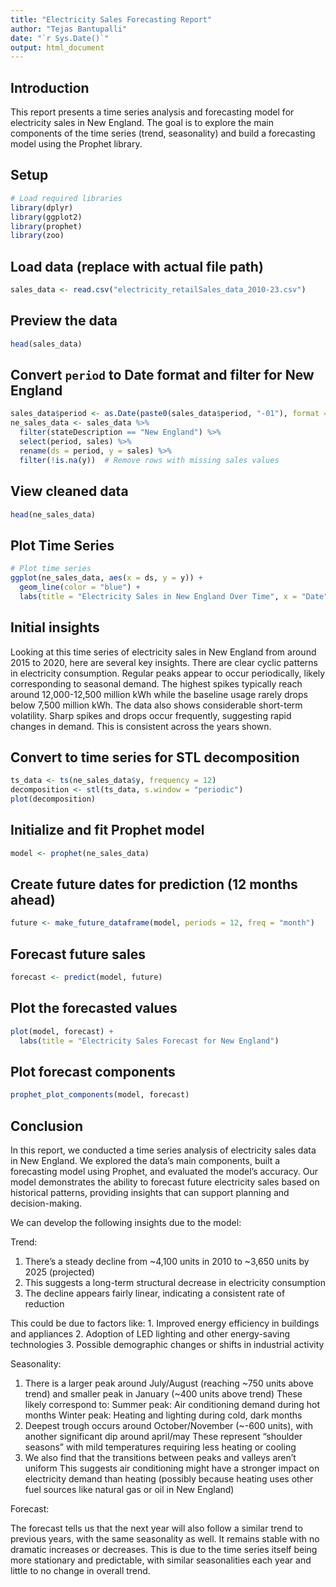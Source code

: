 ```yaml
---
title: "Electricity Sales Forecasting Report"
author: "Tejas Bantupalli"
date: "`r Sys.Date()`"
output: html_document
---
```


## Introduction

This report presents a time series analysis and forecasting model for electricity sales in New England. The goal is to explore the main components of the time series (trend, seasonality) and build a forecasting model using the Prophet library.

## Setup

```r
# Load required libraries
library(dplyr)
library(ggplot2)
library(prophet)
library(zoo)
```

## Load data (replace with actual file path)

```r
sales_data <- read.csv("electricity_retailSales_data_2010-23.csv")
```

## Preview the data

```r
head(sales_data)
```

## Convert `period` to Date format and filter for New England

```r
sales_data$period <- as.Date(paste0(sales_data$period, "-01"), format = "%Y-%m-%d")
ne_sales_data <- sales_data %>%
  filter(stateDescription == "New England") %>%
  select(period, sales) %>%
  rename(ds = period, y = sales) %>%
  filter(!is.na(y))  # Remove rows with missing sales values
```

## View cleaned data
```r
head(ne_sales_data)
```

## Plot Time Series

```r
# Plot time series
ggplot(ne_sales_data, aes(x = ds, y = y)) +
  geom_line(color = "blue") +
  labs(title = "Electricity Sales in New England Over Time", x = "Date", y = "Sales (million kWh)")
```

## Initial insights
Looking at this time series of electricity sales in New England from around 2015 to 2020, here are several key insights. There are clear cyclic patterns in electricity consumption. Regular peaks appear to occur periodically, likely corresponding to seasonal demand. The highest spikes typically reach around 12,000-12,500 million kWh while the baseline usage rarely drops below 7,500 million kWh. The data also shows considerable short-term volatility. Sharp spikes and drops occur frequently, suggesting rapid changes in demand. This is consistent across the years shown.

## Convert to time series for STL decomposition

```r
ts_data <- ts(ne_sales_data$y, frequency = 12)
decomposition <- stl(ts_data, s.window = "periodic")
plot(decomposition)
```

## Initialize and fit Prophet model

```r
model <- prophet(ne_sales_data)
```

## Create future dates for prediction (12 months ahead)

```r
future <- make_future_dataframe(model, periods = 12, freq = "month")
```

## Forecast future sales

```r
forecast <- predict(model, future)
```

## Plot the forecasted values

```r
plot(model, forecast) +
  labs(title = "Electricity Sales Forecast for New England")
```

## Plot forecast components

```r
prophet_plot_components(model, forecast)
```


## Conclusion

In this report, we conducted a time series analysis of electricity sales data in New England. We explored the data’s main components, built a forecasting model using Prophet, and evaluated the model’s accuracy. Our model demonstrates the ability to forecast future electricity sales based on historical patterns, providing insights that can support planning and decision-making.

We can develop the following insights due to the model:

Trend:

1. There's a steady decline from ~4,100 units in 2010 to ~3,650 units by 2025 (projected)
2. This suggests a long-term structural decrease in electricity consumption
3. The decline appears fairly linear, indicating a consistent rate of reduction

This could be due to factors like:
1. Improved energy efficiency in buildings and appliances
2. Adoption of LED lighting and other energy-saving technologies
3. Possible demographic changes or shifts in industrial activity

Seasonality:

1. There is a larger peak around July/August (reaching ~750 units above trend) and smaller peak in January (~400        units above trend)
   These likely correspond to:
   Summer peak: Air conditioning demand during hot months
   Winter peak: Heating and lighting during cold, dark months
2. Deepest trough occurs around October/November (~-600 units), with another significant dip around april/may 
   These represent "shoulder seasons" with mild temperatures requiring less heating or cooling
3. We also find that the transitions between peaks and valleys aren't uniform
   This suggests air conditioning might have a stronger impact on electricity demand than heating (possibly because     heating uses other fuel sources like natural gas or oil in New England)

Forecast:

The forecast tells us that the next year will also follow a similar trend to previous years, with the same seasonality as well. It remains stable with no dramatic increases or decreases. This is due to the time series itself being more stationary and predictable, with similar seasonalities each year and little to no change in overall trend.


